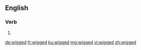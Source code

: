 ==English==

===Verb===
{{head|en|verb form}}

# {{en-past of|wig}}

[[de:wigged]]
[[fr:wigged]]
[[ku:wigged]]
[[mg:wigged]]
[[vi:wigged]]
[[zh:wigged]]